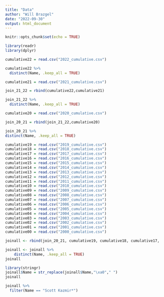 ```yaml
---
title: "Data"
author: "Will Brazgel"
date: "2022-09-30"
output: html_document
---
```


```r
knitr::opts_chunk$set(echo = TRUE)
```

```r
library(readr)
library(dplyr)
```

```r
cumulative22 = read.csv("2022_cumulative.csv")
```

```r
cumulative22 %>% 
  distinct(Name, .keep_all = TRUE)
```

```r
cumulative21 = read.csv("2021_cumulative.csv")
```

```r
join_21_22 = rbind(cumulative22,cumulative21)
```

```r
join_21_22 %>% 
  distinct(Name, .keep_all = TRUE)
```

```r
cumulative20 = read.csv("2020_cumulative.csv")

```

```r
join_20_21 = rbind(join_21_22,cumulative20)
```


```r
join_20_21 %>%
distinct(Name, .keep_all = TRUE)
```

```r
cumulative19 = read.csv("2019_cumulative.csv")
cumulative18 = read.csv("2018_cumulative.csv")
cumulative17 = read.csv("2017_cumulative.csv")
cumulative16 = read.csv("2016_cumulative.csv")
cumulative15 = read.csv("2015_cumulative.csv")
cumulative14 = read.csv("2014_cumulative.csv")
cumulative13 = read.csv("2013_cumulative.csv")
cumulative12 = read.csv("2012_cumulative.csv")
cumulative11 = read.csv("2011_cumulative.csv")
cumulative10 = read.csv("2010_cumulative.csv")
cumulative09 = read.csv("2009_cumulative.csv")
cumulative08 = read.csv("2008_cumulative.csv")
cumulative07 = read.csv("2007_cumulative.csv")
cumulative06 = read.csv("2006_cumulative.csv")
cumulative05 = read.csv("2005_cumulative.csv")
cumulative04 = read.csv("2004_cumulative.csv")
cumulative03 = read.csv("2003_cumulative.csv")
cumulative02 = read.csv("2002_cumulative.csv")
cumulative01 = read.csv("2001_cumulative.csv")
cumulative00 = read.csv("2000_cumulative.csv")


```



```r
joinall <- rbind(join_20_21, cumulative19, cumulative18, cumulative17, cumulative16, cumulative15, cumulative14, cumulative13, cumulative12, cumulative11, cumulative10, cumulative09, cumulative08,cumulative07, cumulative06, cumulative05,cumulative04, cumulative03,cumulative02, cumulative01, cumulative00)
```



```r
joinall <- joinall %>%
    distinct(Name, .keep_all = TRUE)
joinall
```

```r


library(stringr)
joinall$Name = str_replace(joinall$Name,"\xa0"," ")
joinall
```

```r
joinall %>%
  filter(Name == "Scott Kazmir*")
```

